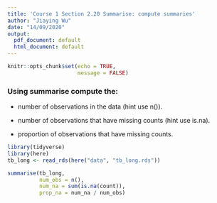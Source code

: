 ```yaml
---
title: 'Course 1 Section 2.20 Summarise: compute summaries'
author: "Jiaying Wu"
date: "14/09/2020"
output:
  pdf_document: default
  html_document: default
---
```


```r
knitr::opts_chunk$set(echo = TRUE,
                      message = FALSE)
```

### Using summarise compute the:

- number of observations in the data (hint use n()).

- number of observations that have missing counts (hint use is.na).

- proportion of observations that have missing counts.

```r
library(tidyverse)
library(here)
tb_long <- read_rds(here("data", "tb_long.rds"))
```

```r
summarise(tb_long,
          num_obs = n(),
          num_na = sum(is.na(count)),
          prop_na = num_na / num_obs)
```